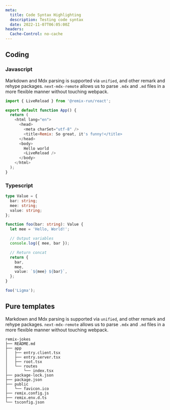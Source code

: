 ```yaml
---
meta:
  title: Code Syntax Highlighting
  description: Testing code syntax
  date: 2022-11-07T06:05:00Z
headers:
  Cache-Control: no-cache
---
```



<PostLayout>

## Coding

### Javascript

Markdown and Mdx parsing is supported via `unified`, and other remark and rehype packages. `next-mdx-remote` allows us to parse `.mdx` and `.md` files in a more flexible manner without touching webpack.

```js
import { LiveReload } from '@remix-run/react';

export default function App() {
  return (
    <html lang="en">
      <head>
        <meta charSet="utf-8" />
        <title>Remix: So great, it's funny!</title>
      </head>
      <body>
        Hello world
        <LiveReload />
      </body>
    </html>
  );
}
```

### Typescript

```ts
type Value = {
  bar: string;
  mee: string;
  value: string;
};

function foo(bar: string): Value {
  let mee = 'Hello, World!';

  // Output variables
  console.log({ mee, bar });

  // Return concat
  return {
    bar,
    mee,
    value: `${mee} ${bar}`,
  };
}

foo('Ligma');
```

## Pure templates

Markdown and Mdx parsing is supported via `unified`, and other remark and rehype packages. `next-mdx-remote` allows us to parse `.mdx` and `.md` files in a more flexible manner without touching webpack.

```
remix-jokes
├── README.md
├── app
│   ├── entry.client.tsx
│   ├── entry.server.tsx
│   ├── root.tsx
│   └── routes
│       └── index.tsx
├── package-lock.json
├── package.json
├── public
│   └── favicon.ico
├── remix.config.js
├── remix.env.d.ts
└── tsconfig.json
```

</PostLayout>
